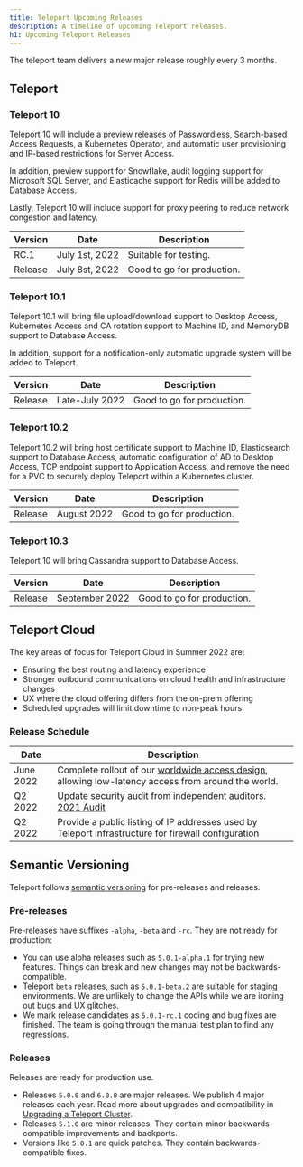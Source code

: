 ```yaml
---
title: Teleport Upcoming Releases
description: A timeline of upcoming Teleport releases.
h1: Upcoming Teleport Releases
---
```


The teleport team delivers a new major release roughly every 3 months.

## Teleport

### Teleport 10

Teleport 10 will include a preview releases of Passwordless, Search-based Access
Requests, a Kubernetes Operator, and automatic user provisioning and IP-based
restrictions for Server Access.

In addition, preview support for Snowflake, audit logging support for Microsoft
SQL Server, and Elasticache support for Redis will be added to Database Access.

Lastly, Teleport 10 will include support for proxy peering to reduce network
congestion and latency.

| Version     | Date            | Description                |
|-------------|-----------------|----------------------------|
| RC.1        | July 1st, 2022  | Suitable for testing.      |
| Release     | July 8st, 2022  | Good to go for production. |

### Teleport 10.1

Teleport 10.1 will bring file upload/download support to Desktop Access,
Kubernetes Access and CA rotation support to Machine ID, and MemoryDB support
to Database Access.

In addition, support for a notification-only automatic upgrade system will be
added to Teleport.

| Version     | Date            | Description                |
|-------------|-----------------|----------------------------|
| Release     | Late-July 2022  | Good to go for production. |

### Teleport 10.2

Teleport 10.2 will bring host certificate support to Machine ID, Elasticsearch
support to Database Access, automatic configuration of AD to Desktop Access, TCP
endpoint support to Application Access, and remove the need for a PVC to securely
deploy Teleport within a Kubernetes cluster.

| Version     | Date         | Description                |
|-------------|--------------|----------------------------|
| Release     | August 2022  | Good to go for production. |

### Teleport 10.3

Teleport 10 will bring Cassandra support to Database Access.

| Version     | Date              | Description                |
|-------------|-------------------|----------------------------|
| Release     | September 2022    | Good to go for production. |

## Teleport Cloud

The key areas of focus for Teleport Cloud in Summer 2022 are:

- Ensuring the best routing and latency experience
- Stronger outbound communications on cloud health and infrastructure changes
- UX where the cloud offering differs from the on-prem offering
- Scheduled upgrades will limit downtime to non-peak hours

### Release Schedule

| Date      | Description |
|-----------|-------------|
| June 2022 | Complete rollout of our [worldwide access design](https://goteleport.com/blog/access-proxy-latency/), allowing low-latency access from around the world. |
| Q2 2022   | Update security audit from independent auditors. [2021 Audit](https://goteleport.com/resources/audits/teleport-cloud-security-audit-2021/)  |
| Q2 2022   | Provide a public listing of IP addresses used by Teleport infrastructure for firewall configuration |

## Semantic Versioning

Teleport follows [semantic versioning](https://semver.org/) for pre-releases
and releases.

### Pre-releases

Pre-releases have suffixes `-alpha`, `-beta` and `-rc`. They are not ready for
production:

- You can use alpha releases such as `5.0.1-alpha.1` for trying new features.
  Things can break and new changes may not be backwards-compatible.
- Teleport `beta` releases, such as `5.0.1-beta.2` are suitable for staging
  environments.  We are unlikely to change the APIs while we are ironing out
  bugs and UX glitches.
- We mark release candidates as `5.0.1-rc.1` coding and bug fixes are finished.
  The team is going through the manual test plan to find any regressions.

### Releases

Releases are ready for production use.

- Releases `5.0.0` and `6.0.0` are major releases. We publish 4 major releases
  each year. Read more about upgrades and compatibility in [Upgrading a Teleport Cluster](../setup/operations/upgrading.mdx).
- Releases `5.1.0` are minor releases. They contain minor backwards-compatible
  improvements and backports.
- Versions like `5.0.1` are quick patches. They contain backwards-compatible
  fixes.

